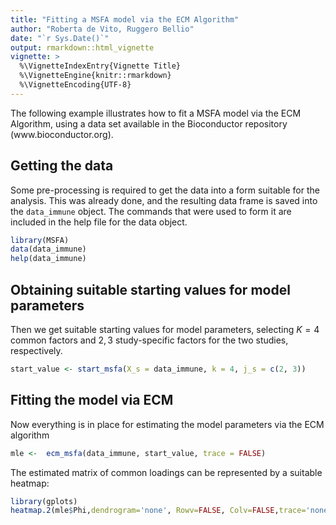 ```yaml
---
title: "Fitting a MSFA model via the ECM Algorithm"
author: "Roberta de Vito, Ruggero Bellio"
date: "`r Sys.Date()`"
output: rmarkdown::html_vignette
vignette: >
  %\VignetteIndexEntry{Vignette Title}
  %\VignetteEngine{knitr::rmarkdown}
  %\VignetteEncoding{UTF-8}
---
```


The following example illustrates how to fit a MSFA model via the ECM Algorithm, 
using a data set available in the Bioconductor repository (www.bioconductor.org). 

## Getting the data
Some pre-processing is required to get the data into a form suitable for the
analysis. This was already done, and the resulting data frame is saved into the
`data_immune` object. The commands that were used to form it are included
in the help file for the data object.

```r
library(MSFA)
data(data_immune)
help(data_immune)
```

## Obtaining suitable starting values for model parameters
Then we get suitable starting values for model parameters, selecting $K=4$ common
factors and $2, 3$ study-specific factors for the two studies, respectively.

```r
start_value <- start_msfa(X_s = data_immune, k = 4, j_s = c(2, 3))
```

## Fitting the model via ECM
Now everything is in place for estimating the model parameters via the ECM algorithm

```r
mle <-  ecm_msfa(data_immune, start_value, trace = FALSE)
```

The estimated matrix of common loadings can be represented by a suitable heatmap:

```r
library(gplots)
heatmap.2(mle$Phi,dendrogram='none', Rowv=FALSE, Colv=FALSE,trace='none', density.info="none", col=heat.colors(256))
```
